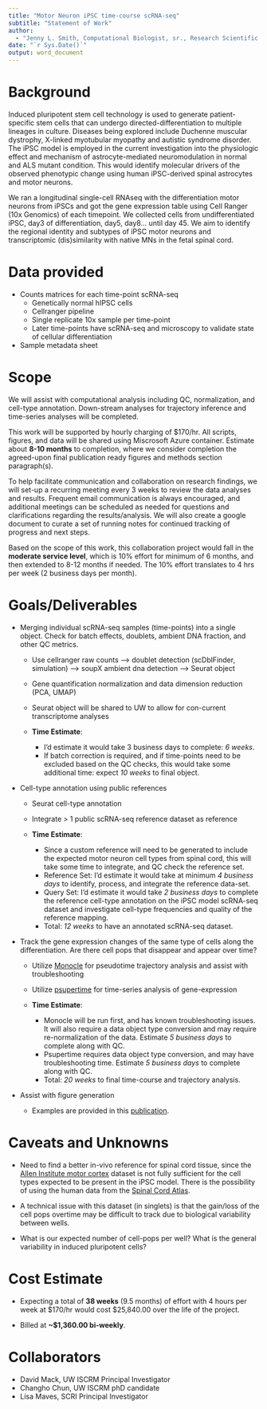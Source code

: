 ```yaml
---
title: "Motor Neuron iPSC time-course scRNA-seq"
subtitle: "Statement of Work"
author:
  - "Jenny L. Smith, Computational Biologist, sr., Research Scientific Computing, Seattle Children's"
date: "`r Sys.Date()`"
output: word_document
---
```



# Background  

 Induced pluripotent stem cell technology is used to generate patient-specific stem cells that can undergo directed-differentiation to multiple lineages in culture. Diseases being explored include Duchenne muscular dystrophy, X-linked myotubular myopathy and autistic syndrome disorder. The iPSC model is employed in the current investigation into the physiologic effect and mechanism of astrocyte-mediated neuromodulation in normal and ALS mutant condition. This would identify molecular drivers of the observed phenotypic change using human iPSC-derived spinal astrocytes and motor neurons.
 
 We ran a longitudinal single-cell RNAseq with the differentiation motor neurons from iPSCs and got the gene expression table using Cell Ranger (10x Genomics) of each timepoint. We collected cells from undifferentiated iPSC, day3 of differentiation, day5, day8… until day 45. We aim to identify the regional identity and subtypes of iPSC motor neurons and transcriptomic (dis)similarity with native MNs in the fetal spinal cord. 
 
# Data provided  

  * Counts matrices for each time-point scRNA-seq 
    * Genetically normal hIPSC cells 
    * Cellranger pipeline
    * Single replicate 10x sample per time-point
    * Later time-points have scRNA-seq and microscopy to validate state of cellular differentiation 
  * Sample metadata sheet
  
# Scope

We will assist with computational analysis including QC, normalization, and cell-type annotation. Down-stream analyses for trajectory inference and time-series analyses will be completed. 

This work will be supported by hourly charging of $170/hr. All scripts, figures, and data will be shared using Miscrosoft Azure container. Estimate about **8-10 months** to completion, where we consider completion the agreed-upon final publication ready figures and methods section paragraph(s). 

To help facilitate communication and collaboration on research findings, we will set-up a recurring meeting every 3 weeks to review the data analyses and results. Frequent email communication is always encouraged, and additional meetings can be scheduled as needed for questions and clarifications regarding the results/analysis. We will also create a google document to curate a set of running notes for continued tracking of progress and next steps. 

Based on the scope of this work, this collaboration project would fall in the **moderate service level**, which is 10% effort for minimum of 6 months, and then extended to 8-12 months if needed.  The 10% effort translates to 4 hrs per week (2 business days per month). 

# Goals/Deliverables

* Merging individual scRNA-seq samples (time-points) into a single object. Check for batch effects, doublets, ambient DNA fraction, and other QC metrics.

  * Use cellranger raw counts --> doublet detection (scDblFinder, simulation) --> soupX ambient dna detection --> Seurat object 
  
  * Gene quantification normalization and data dimension reduction (PCA, UMAP)
  
  * Seurat object will be shared to UW to allow for con-current transcriptome analyses
  
  * **Time Estimate**: 
    * I’d estimate it would take 3 business days to complete: *6 weeks*. 
    * If batch correction is required, and if time-points need to be excluded based on the QC checks, this would take some additional time: expect *10 weeks* to final object. 



* Cell-type annotation using public references
  
  * Seurat cell-type annotation 
  
  * Integrate > 1 public scRNA-seq reference dataset as reference 
  
  * **Time Estimate**: 
    * Since a custom reference will need to be generated to include the expected motor neuron cell types from spinal cord, this will take some time to integrate, and QC check the reference set. 
    * Reference Set: I’d estimate it would take at minimum *4 business days* to identify, process, and integrate the reference data-set. 
    * Query Set: I’d estimate it would take *2 business days* to complete the reference cell-type annotation on the iPSC model scRNA-seq dataset and investigate cell-type frequencies and quality of the reference mapping. 
    * Total: *12 weeks* to have an annotated scRNA-seq dataset. 
  
* Track the gene expression changes of the same type of cells along the differentiation. Are there cell pops that disappear and appear over time?

  * Utilize [Monocle](http://cole-trapnell-lab.github.io/monocle-release/) for pseudotime trajectory analysis and assist with troubleshooting
  
  * Utilize [psupertime](https://academic.oup.com/bioinformatics/article/38/Supplement_1/i290/6617492) for time-series analysis of gene-expression 
  
  * **Time Estimate**: 
    * Monocle will be run first, and has known troubleshooting issues. It will also require a data object type conversion and may require re-normalization of the data. Estimate *5 business days* to complete along with QC. 
    * Psupertime requires data object type conversion, and may have troubleshooting time. Estimate *5 business days* to complete along with QC. 
    * Total: *20 weeks* to final time-course and trajectory analysis. 

* Assist with figure generation

  * Examples are provided in this [publication](https://www.ncbi.nlm.nih.gov/pmc/articles/PMC8353162/).


# Caveats and Unknowns

* Need to find a better in-vivo reference for spinal cord tissue, since the [Allen Institute motor cortex](https://azimuth.hubmapconsortium.org/references/#Human%20-%20Motor%20Cortex) dataset is not fully sufficient for the cell types expected to be present in the iPSC model. There is the possibility of using the human data from the [Spinal Cord Atlas](http://spinalcordatlas.org/more_info.html).   

* A technical issue with this dataset (in singlets) is that the gain/loss of the cell pops overtime may be difficult to track due to biological variability between wells.  
  
* What is our expected number of cell-pops per well? What is the general variability in induced pluripotent cells? 

# Cost Estimate 

* Expecting a total of **38 weeks** (9.5 months) of effort with 4 hours per week at $170/hr would cost $25,840.00 over the life of the project. 

* Billed at **~$1,360.00 bi-weekly**.


# Collaborators  

  * David Mack, UW ISCRM Principal Investigator 
  * Changho Chun, UW ISCRM phD candidate
  * Lisa Maves, SCRI Principal Investigator
